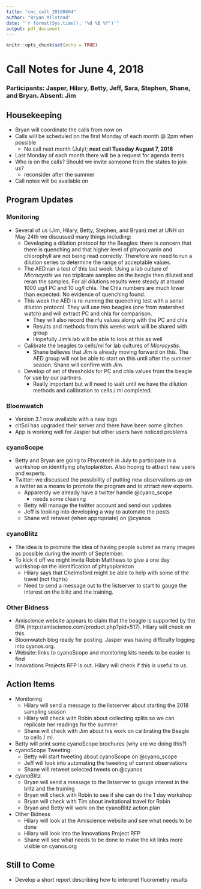 ```yaml
---
title: "cmc_call_20180604"
author: "Bryan Milstead"
date: "`r format(Sys.time(), '%d %B %Y')`"
output: pdf_document
---
```


```r
knitr::opts_chunk$set(echo = TRUE)
```

# Call Notes for June 4, 2018

### Participants:  Jasper, Hilary, Betty, Jeff, Sara, Stephen, Shane, and Bryan.  Absent: Jim

## Housekeeping

* Bryan will coordinate the calls from now on
* Calls will be scheduled on the first Monday of each month @ 2pm when possible
    - No call next month (July); **next call Tuesday August 7, 2018**
* Last Monday of each month there will be a request for agenda items
* Who is on the calls? Should we invite someone from the states to join us?
    - reconsider after the summer
* Call notes will be available on 

## Program Updates

### Monitoring
* Several of us (Jim, Hilary, Betty, Stephen, and Bryan) met at UNH on May 24th we discussed many things including:
    - Developing a dilution protocol for the Beagles: there is concern that there is quenching and that higher level of phycocyanin and chlorophyll are not being read correctly.  Therefore we need to run a dilution series to determine the range of acceptable values.
    - The AED ran a test of this last week.  Using a lab culture of *Microcystis* we ran triplicate samples on the beagle then diluted and reran the samples.  For all dilutions results were steady at around 1000 ug/l PC and 10 ug/l chla.  The Chla numbers are much lower than expected.  No evidence of quenching found.  
    - This week the AED is re-running the quenching test with a serial dilution protocol.  They will  use two beagles (one from watershed watch) and will extract PC and chla for comparison. 
        - They will also record the rfu values along with the PC and chla
        - Results and methods from this weeks work will be shared with group
        - Hopefully Jim's lab will be able to look at this as well
    - Calibrate the beagles to cells/ml for lab cultures of *Microcystis*.  
        - Shane believes that Jim is already moving forward on this.  The AED group will not be able to start on this until after the summer season.  Shane will confirm with Jim.
    - Develop of set of thresholds for PC and chla values from the beagle for use by our partners.
        - Really important but will need to wait until we have the dilution methods and calibration to cells / ml completed.

### Bloomwatch	
  
* Version 3.1 now available with a new logo
* citSci has upgraded their server and there have been some glitches
* App is working well for Jasper but other users have noticed problems

### cyanoScope

* Betty and Bryan are going to Phycotech in July to participate in a workshop on identifying phytoplankton.  Also hoping to attract new users and experts.
* Twitter: we discussed the possibility of putting new observations up on a twitter as a means to promote the program and to attract new experts.
    - Apparently we already have a twitter handle @cyano_scope
        - needs some cleaning
    - Betty will manage the twitter account and send out updates
    - Jeff is looking into developing a way to automate the posts
    - Shane will retweet (when appropriate) on @cyanos

### cyanoBlitz
* The idea is to promote the idea of having people submit as many images as possible during the month of September.
* To kick it off we might invite Robin Matthews to give a one day workshop on the identification of phtyoplankton
    - Hilary says that Chelmsford might be able to help with some of the travel (not flights)
    - Need to send a message out to the listserver to start to gauge the interest on the blitz and the training.

### Other Bidness
* Amiscience website appears to claim that the beagle is supported by the EPA (http://amiscience.com/product.php?pid=517).  Hilary will check on this.
* Bloomwatch blog ready for posting.  Jasper was having difficulty logging into cyanos.org.
* Website: links to cyanoScope and monitoring kits needs to be easier to find
* Innovations Projects RFP is out.  Hilary will check if this is useful to us.

## Action Items
* Monitoring
    - Hilary will send a message to the listserver about starting the 2018 sampling season
    - Hilary will check with Robin about collecting splits so we can replicate her readings for the summer
    - Shane will check with Jim about his work on calibrating the Beagle to cells / ml.
* Betty will print some cyanoScope brochures (why are we doing this?)
* cyanoScope Tweeting:
    - Betty will start tweeting about cyanoScope on @cyano_scope
    - Jeff will look into automating the tweeting of current observations
    - Shane will retweet selected tweets on @cyanos
* cyanoBlitz
    - Bryan will send a message to the listserver to gauge interest in the blitz and the training
    - Bryan will check with Robin to see if she can do the 1 day workshop
    - Bryan will check with Tim about invitational travel for Robin
    - Bryan and Betty will work on the cyanoBlitz action plan
* Other Bidness
    - Hilary will look at the Amiscience website and see what needs to be done
    - Hilary will look into the Innovations Project RFP
    - Shane will see what needs to be done to make the kit links more visible on cyanos.org
    
## Still to Come
* Develop a short report describing how to interpret fluorometry results 
